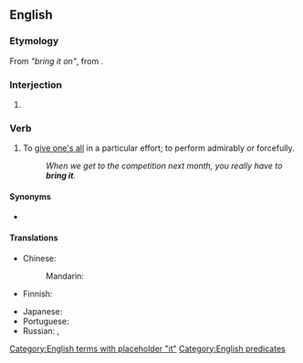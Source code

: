 ==English==

===Etymology===
From ''"bring it on"'', from {{m|en|bring on}}.

===Interjection===
{{en-interj}}

# {{label|en|US|emphatic}} {{non-gloss definition|Used to respond affirmatively and aggressively to a challenge by issuing one in return.}}

===Verb===
{{en-verb|head=[[bring]] [[it]]|brings it|bringing it|brought it}}

# {{label|en|intransitive|informal}} To [[give one's all]] in a particular effort; to perform admirably or forcefully.
#: ''When we get to the competition next month, you really have to '''bring it'''.''

====Synonyms====
* {{l|en|throw down}}

====Translations====
{{trans-top|to apply maximum effort to an effort}}
* Chinese:
*: Mandarin: {{t+|cmn|放手一搏|tr=fàng shoǔ yī bó|sc=Hani}}
* Finnish: {{t|fi|antaa kaikkensa}}
{{trans-mid}}
* Japanese: {{t|ja|[[一生懸命]][[頑張る]]|tr=isshōkenmei ganbaru|sc=Jpan}}
* Portuguese: {{t|pt|dar o máximo de si}}
* Russian: {{t+|ru|постара́ться|pf}}, {{t|ru|[[приложи́ть]] [[все]] [[усилие|уси́лия]]|pf}}
{{trans-bottom}}

[[Category:English terms with placeholder "it"]]
[[Category:English predicates]]